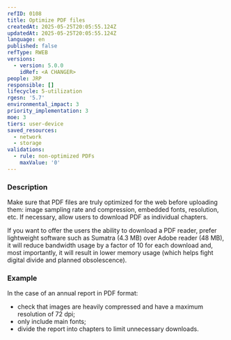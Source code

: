```yaml
---
refID: 0108
title: Optimize PDF files
createdAt: 2025-05-25T20:05:55.124Z
updatedAt: 2025-05-25T20:05:55.124Z
language: en
published: false
refType: RWEB
versions:
  - version: 5.0.0
    idRef: <A CHANGER>
people: JRP
responsible: []
lifecycle: 5-utilization
rgesn: '5.7'
environmental_impact: 3
priority_implementation: 3
moe: 3
tiers: user-device
saved_resources:
  - network
  - storage
validations:
  - rule: non-optimized PDFs
    maxValue: '0'
---
```


### Description

Make sure that PDF files are truly optimized for the web before uploading them: image sampling rate and compression, embedded fonts, resolution, etc. If necessary, allow users to download PDF as individual chapters.

If you want to offer the users the ability to download a PDF reader, prefer lightweight software such as Sumatra (4.3 MB) over Adobe reader (48 MB), it will reduce bandwidth usage by a factor of 10 for each download and, most importantly, it will result in lower memory usage (which helps fight digital divide and planned obsolescence).

### Example

In the case of an annual report in PDF format:

* check that images are heavily compressed and have a maximum resolution of 72 dpi;
* only include main fonts;
* divide the report into chapters to limit unnecessary downloads.

